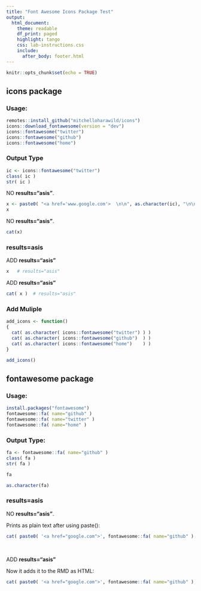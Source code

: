 ```yaml
---
title: "Font Awesome Icons Package Test"
output:
  html_document:
    theme: readable
    df_print: paged
    highlight: tango
    css: lab-instructions.css
    include:
      after_body: footer.html
---
```


```r
knitr::opts_chunk$set(echo = TRUE)
```


## icons package 

### Usage: 

```r
remotes::install_github("mitchelloharawild/icons")
icons::download_fontawesome(version = "dev")
icons::fontawesome("twitter")
icons::fontawesome("github")
icons::fontawesome("home")
```

### Output Type

```r
ic <- icons::fontawesome("twitter")
class( ic )
str( ic )
```

NO **results="asis"**. 

```r
x <- paste0( "<a href='www.google.com'>  \n\n", as.character(ic), "\n\n</a>" )
x
```

NO **results="asis"**. 

```r
cat(x)
```


### results=asis 

ADD **results="asis"** 

```r
x   # results="asis"
```

ADD **results="asis"** 

```r
cat( x )  # results="asis"
```


### Add Muliple

```r
add_icons <- function()
{
  cat( as.character( icons::fontawesome("twitter") ) )
  cat( as.character( icons::fontawesome("github")  ) )
  cat( as.character( icons::fontawesome("home")    ) )
}

add_icons()
```




## fontawesome package

### Usage: 

```r
install.packages("fontawesome")
fontawesome::fa( name="github" )
fontawesome::fa( name="twitter" )
fontawesome::fa( name="home" )
```

### Output Type: 

```r
fa <- fontawesome::fa( name="github" )
class( fa )
str( fa )
```

```r
fa
```


```r
as.character(fa)
```

### results=asis

NO **results="asis"**. 

Prints as plain text after using paste(): 

```r
cat( paste0( '<a href="google.com">', fontawesome::fa( name="github" ), '</a>' ) )
```


<br>


ADD **results="asis"** 

Now it adds it to the RMD as HTML: 

```r
cat( paste0( '<a href="google.com">', fontawesome::fa( name="github" ), '</a>' ) )
```


<style>
h3{ upper-}
